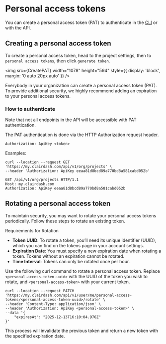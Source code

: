 
# Personal access tokens

You can create a personal access token (PAT) to authenticate in the [CLI](../get-started/setup-clairdash/get-project-clairdash-ready.mdx) or
with the API.

## Creating a personal access token

To create a personal access token, head to the project settings, then to `personal access tokens`, then click `generate token`.

<img
  src={CreatePAT}
  width="1078"
  height="594"
  style={{ display: 'block', margin: '0 auto 20px auto' }}
/>

Everybody in your organization can create a personal access token (PAT). To provide additional security, we highly recommend adding an expiration to your personal access tokens.

### How to authenticate

Note that not all endpoints in the API will be accessible with PAT authentication.

The PAT authentication is done via the HTTP Authorization request header.

```
Authorization: ApiKey <token>
```

Examples:

```
curl --location --request GET 'https://my.clairdash.com/api/v1/org/projects' \
--header 'Authorization: ApiKey eeaa81d8bcd89a770bd8a581cabd052b'
```

```
GET /api/v1/org/projects HTTP/1.1
Host: my.clairdash.com
Authorization: ApiKey eeaa81d8bcd89a770bd8a581cabd052b
```

## Rotating a personal access token

To maintain security, you may want to rotate your personal access tokens periodically. Follow these steps to rotate an existing token.

Requirements for Rotation

- **Token UUID**: To rotate a token, you’ll need its unique identifier (UUID), which you can find on the tokens page in your account settings.
- **Expiration Date**: You must specify a new expiration date when rotating a token. Tokens without an expiration cannot be rotated.
- **Time Interval**: Tokens can only be rotated once per hour.

Use the following curl command to rotate a personal access token. Replace `<personal-access-token-uuid>` with the UUID of the token you wish to rotate,
and `<personal-access-token>` with your current token.

```
curl --location --request PATCH 'https://my.clairdash.com/api/v1/user/me/personal-access-tokens/<personal-access-token-uuid>/rotate' \
--header 'Content-Type: application/json' \
--header 'Authorization: ApiKey <personal-access-token>' \
--data '{
    "expiresAt": "2025-12-13T16:10:04.976Z"
}'
```

This process will invalidate the previous token and return a new token with the specified expiration date.
